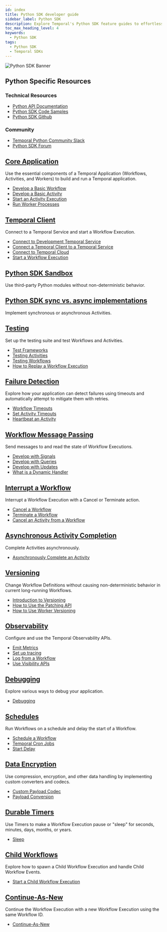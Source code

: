 ```yaml
---
id: index
title: Python SDK developer guide
sidebar_label: Python SDK
description: Explore Temporal's Python SDK feature guides to effortlessly develop, test, and manage Temporal Applications. Master Workflows, Activities, Workers, Failure Detection, and more!
toc_max_heading_level: 4
keywords:
  - Python SDK
tags:
  - Python SDK
  - Temporal SDKs
---
```


![Python SDK Banner](/img/banner-python-temporal.png)

<div className="resources-card">
  <h2>Python Specific Resources</h2>
  <div className="resources-content">
    <div className="resources-section">
      <h3>Technical Resources</h3>
      <ul>
        <li><a href="https://python.temporal.io">Python API Documentation</a></li>
        <li><a href="https://github.com/temporalio/samples-python">Python SDK Code Samples</a></li>
        <li><a href="https://github.com/temporalio/sdk-python">Python SDK Github</a></li>
      </ul>
    </div>
    <div className="resources-section">
      <h3>Community</h3>
      <ul>
        <li><a href="https://app.slack.com/client/TNWA8QCGZ">Temporal Python Community Slack</a></li>
        <li><a href="https://community.temporal.io/tag/python-sdk">Python SDK Forum</a></li>
      </ul>
    </div>
  </div>
</div>

<div className="feature-grid">
  <div className="feature-card">
    <h2><a href="/develop/python/core-application">Core Application</a></h2>
    <p>Use the essential components of a Temporal Application (Workflows, Activities, and Workers) to build and run a Temporal application.</p>
    <ul>
      <li><a href="/develop/python/core-application#develop-workflows">Develop a Basic Workflow</a></li>
      <li><a href="/develop/python/core-application#develop-activities">Develop a Basic Activity</a></li>
      <li><a href="/develop/python/core-application#activity-execution">Start an Activity Execution</a></li>
      <li><a href="/develop/python/core-application#run-a-dev-worker">Run Worker Processes</a></li>
    </ul>
  </div>

  <div className="feature-card">
    <h2><a href="/develop/python/temporal-clients">Temporal Client</a></h2>
    <p>Connect to a Temporal Service and start a Workflow Execution.</p>
    <ul>
      <li><a href="/develop/python/temporal-clients#connect-to-development-service">Connect to Development Temporal Service</a></li>
      <li><a href="/develop/python/temporal-clients#connect-to-a-dev-cluster">Connect a Temporal Client to a Temporal Service</a></li>
      <li><a href="/develop/python/temporal-clients#connect-to-temporal-cloud">Connect to Temporal Cloud</a></li>
      <li><a href="/develop/python/temporal-clients#start-workflow-execution">Start a Workflow Execution</a></li>
    </ul>
  </div>

  <div className="feature-card">
    <h2><a href="/develop/python/python-sdk-sandbox">Python SDK Sandbox</a></h2>
    <p>Use third-party Python modules without non-deterministic behavior.</p>
  </div>

  <div className="feature-card">
    <h2><a href="/develop/python/python-sdk-sync-vs-async">Python SDK sync vs. async implementations</a></h2>
    <p>Implement synchronous or asynchronous Activities.</p>
  </div>

  <div className="feature-card">
    <h2><a href="/develop/python/testing-suite">Testing</a></h2>
    <p>Set up the testing suite and test Workflows and Activities.</p>
    <ul>
      <li><a href="/develop/python/testing-suite#test-frameworks">Test Frameworks</a></li>
      <li><a href="/develop/python/testing-suite#test-activities">Testing Activities</a></li>
      <li><a href="/develop/python/testing-suite#test-workflows">Testing Workflows</a></li>
      <li><a href="/develop/python/testing-suite#replay">How to Replay a Workflow Execution</a></li>
    </ul>
  </div>

  <div className="feature-card">
    <h2><a href="/develop/python/failure-detection">Failure Detection</a></h2>
    <p>Explore how your application can detect failures using timeouts and automatically attempt to mitigate them with retries.</p>
    <ul>
      <li><a href="/develop/python/failure-detection#workflow-timeouts">Workflow Timeouts</a></li>
      <li><a href="/develop/python/failure-detection#activity-timeouts">Set Activity Timeouts</a></li>
      <li><a href="/develop/python/failure-detection#activity-heartbeats">Heartbeat an Activity</a></li>
    </ul>
  </div>

  <div className="feature-card">
    <h2><a href="/develop/python/message-passing">Workflow Message Passing</a></h2>
    <p>Send messages to and read the state of Workflow Executions.</p>
    <ul>
      <li><a href="/develop/python/message-passing#signals">Develop with Signals</a></li>
      <li><a href="/develop/python/message-passing#queries">Develop with Queries</a></li>
      <li><a href="/develop/python/message-passing#updates">Develop with Updates</a></li>
      <li><a href="/develop/python/message-passing#dynamic-handler">What is a Dynamic Handler</a></li>
    </ul>
  </div>

  <div className="feature-card">
    <h2><a href="/develop/python/cancellation">Interrupt a Workflow</a></h2>
    <p>Interrupt a Workflow Execution with a Cancel or Terminate action.</p>
    <ul>
      <li><a href="/develop/python/cancellation#cancellation">Cancel a Workflow</a></li>
      <li><a href="/develop/python/cancellation#termination">Terminate a Workflow</a></li>
      <li><a href="/develop/python/cancellation#cancel-activity">Cancel an Activity from a Workflow</a></li>
    </ul>
  </div>

  <div className="feature-card">
    <h2><a href="/develop/python/asynchronous-activity-completion">Asynchronous Activity Completion</a></h2>
    <p>Complete Activities asynchronously.</p>
    <ul>
      <li><a href="/develop/python/asynchronous-activity-completion">Asynchronously Complete an Activity</a></li>
    </ul>
  </div>

  <div className="feature-card">
    <h2><a href="/develop/python/versioning">Versioning</a></h2>
    <p>Change Workflow Definitions without causing non-deterministic behavior in current long-running Workflows.</p>
    <ul>
      <li><a href="/develop/python/versioning#introduction-to-versioning">Introduction to Versioning</a></li>
      <li><a href="/develop/python/versioning#python-sdk-patching-api">How to Use the Patching API</a></li>
      <li><a href="/develop/python/versioning#worker-versioning">How to Use Worker Versioning</a></li>
    </ul>
  </div>

  <div className="feature-card">
    <h2><a href="/develop/python/observability">Observability</a></h2>
    <p>Configure and use the Temporal Observability APIs.</p>
    <ul>
      <li><a href="/develop/python/observability#metrics">Emit Metrics</a></li>
      <li><a href="/develop/python/observability#tracing">Set up tracing</a></li>
      <li><a href="/develop/python/observability#logging">Log from a Workflow</a></li>
      <li><a href="/develop/python/observability#visibility">Use Visibility APIs</a></li>
    </ul>
  </div>

  <div className="feature-card">
    <h2><a href="/develop/python/debugging">Debugging</a></h2>
    <p>Explore various ways to debug your application.</p>
    <ul>
      <li><a href="/develop/python/debugging">Debugging</a></li>
    </ul>
  </div>

  <div className="feature-card">
    <h2><a href="/develop/python/schedules">Schedules</a></h2>
    <p>Run Workflows on a schedule and delay the start of a Workflow.</p>
    <ul>
      <li><a href="/develop/python/schedules#schedule-a-workflow">Schedule a Workflow</a></li>
      <li><a href="/develop/python/schedules#temporal-cron-jobs">Temporal Cron Jobs</a></li>
      <li><a href="/develop/python/schedules#start-delay">Start Delay</a></li>
    </ul>
  </div>

  <div className="feature-card">
    <h2><a href="/develop/python/converters-and-encryption">Data Encryption</a></h2>
    <p>Use compression, encryption, and other data handling by implementing custom converters and codecs.</p>
    <ul>
      <li><a href="/develop/python/converters-and-encryption#custom-payload-codec">Custom Payload Codec</a></li>
      <li><a href="/develop/python/converters-and-encryption#payload-conversion">Payload Conversion</a></li>
    </ul>
  </div>

  <div className="feature-card">
    <h2><a href="/develop/python/timers">Durable Timers</a></h2>
    <p>Use Timers to make a Workflow Execution pause or "sleep" for seconds, minutes, days, months, or years.</p>
    <ul>
      <li><a href="/develop/python/timers">Sleep</a></li>
    </ul>
  </div>

  <div className="feature-card">
    <h2><a href="/develop/python/child-workflows">Child Workflows</a></h2>
    <p>Explore how to spawn a Child Workflow Execution and handle Child Workflow Events.</p>
    <ul>
      <li><a href="/develop/python/child-workflows">Start a Child Workflow Execution</a></li>
    </ul>
  </div>

  <div className="feature-card">
    <h2><a href="/develop/python/continue-as-new">Continue-As-New</a></h2>
    <p>Continue the Workflow Execution with a new Workflow Execution using the same Workflow ID.</p>
    <ul>
      <li><a href="/develop/python/continue-as-new">Continue-As-New</a></li>
    </ul>
  </div>
</div>

<style>
{`
  .resources-card {
    background: var(--ifm-color-emphasis-100);
    border: 1px solid var(--ifm-color-emphasis-300);
    border-radius: 8px;
    padding: 1.5rem;
    margin: 2rem 0;
    box-shadow: 0 1px 2px rgba(0, 0, 0, 0.05);
  }

  .resources-card h2 {
    margin-top: 0;
    color: var(--ifm-color-emphasis-800);
  }

  .resources-content {
    display: flex;
    gap: 2rem;
  }

  .resources-section {
    flex: 1;
  }

  .resources-section h3 {
    color: var(--ifm-color-emphasis-700);
    font-size: 1.1rem;
    margin-bottom: 1rem;
  }

  .resources-section ul {
    list-style: none;
    padding: 0;
    margin: 0;
  }

  .resources-section li {
    margin-bottom: 0.5rem;
  }

  .feature-grid {
    display: grid;
    grid-template-columns: repeat(auto-fill, minmax(300px, 1fr));
    gap: 1.5rem;
    margin: 2rem 0;
  }

  .feature-card {
    background: var(--ifm-color-emphasis-0);
    border: 1px solid var(--ifm-color-emphasis-300);
    border-radius: 8px;
    padding: 1.5rem;
    transition: all 0.5s cubic-bezier(0.4, 0, 0.2, 1);
    box-shadow: 0 1px 2px rgba(0, 0, 0, 0.05);
  }

  .feature-card:hover {
    border-color: var(--ifm-color-primary);
    box-shadow: 0 3px 10px rgba(0, 0, 0, 0.08);
    transform: translateY(-2px);
  }

  [data-theme='dark'] .feature-card {
    border-color: var(--ifm-color-emphasis-200);
    box-shadow: 0 1px 2px rgba(0, 0, 0, 0.1);
  }

  [data-theme='dark'] .feature-card:hover {
    box-shadow: 0 3px 10px rgba(0, 0, 0, 0.2);
  }

  .feature-card h2 {
    font-size: 1.25rem;
    margin-top: 0;
    margin-bottom: 1rem;
    color: var(--ifm-color-emphasis-900);
  }

  .feature-card h2 a {
    color: inherit;
    text-decoration: none;
    transition: color 0.5s cubic-bezier(0.4, 0, 0.2, 1);
  }

  .feature-card h2 a:hover {
    color: var(--ifm-color-primary);
  }

  .feature-card p {
    color: var(--ifm-color-emphasis-700);
    font-size: 0.95rem;
    margin-bottom: 1rem;
    line-height: 1.5;
  }

  .feature-card ul {
    list-style: none;
    padding: 0;
    margin: 0;
  }

  .feature-card li {
    margin-bottom: 0.5rem;
  }

  .feature-card li a {
    color: var(--ifm-color-emphasis-800);
    text-decoration: none;
    font-size: 0.9rem;
    display: inline-block;
    position: relative;
    transition: color 0.5s cubic-bezier(0.4, 0, 0.2, 1);
  }

  .feature-card li a:hover {
    color: var(--ifm-color-primary);
  }

  .feature-card li a::after {
    content: '';
    position: absolute;
    width: 100%;
    height: 1px;
    bottom: -1px;
    left: 0;
    background-color: var(--ifm-color-primary);
    transform: scaleX(0);
    transform-origin: bottom right;
    transition: transform 0.6s cubic-bezier(0.4, 0, 0.2, 1);
  }

  .feature-card li a:hover::after {
    transform: scaleX(1);
    transform-origin: bottom left;
  }

  @media (max-width: 768px) {
    .resources-content {
      flex-direction: column;
      gap: 1rem;
    }

    .feature-grid {
      grid-template-columns: 1fr;
    }
  }

  [data-theme='dark'] .resources-card {
    border-color: var(--ifm-color-emphasis-200);
    box-shadow: 0 1px 2px rgba(0, 0, 0, 0.1);
  }
`}
</style>
